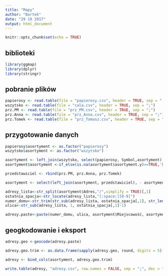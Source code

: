 ```yaml
---
title: "Mapy"
author: "Bartek"
date: "29 10 2017"
output: html_document
---
```


```r
knitr::opts_chunk$set(echo = TRUE)
```

## biblioteki

```r
library(ggmap)
library(dplyr)
library(stringr)
```

## pobranie plików

```r

papierosy <- read.table(file = "papierosy.csv", header = TRUE, sep = ";")
wszytsko <- read.table(file = "cala.csv", header = TRUE, sep = ";")
prz.PM <- read.table(file = "prz_PM.csv", header = TRUE, sep = ";")
prz.Anna <- read.table(file = "prz_Anna.csv", header = TRUE, sep = ";")
prz.Tomek <- read.table(file = "prz_Tomasz.csv", header = TRUE, sep = ";")

```

## przygotowanie danych

```r
papierosy$asortyment <- as.factor("papierosy")
wszytsko$asortyment <- as.factor("wszytsko")

asortyment <- left_join(wszytsko, select(papierosy, Symbol,asortyment), by="Symbol")
asortyment$asortyment <-if_else(is.na(asortyment$asortyment.y)==TRUE,'bez.art.tyton','art.tyton')

przedstawiciel <- rbind(prz.PM, prz.Anna, prz.Tomek)

asortyment <- select(left_join(asortyment, przedstawiciel), - asortyment.x, - asortyment.y)
```


```r
adresy_lista<-str_split(asortyment$Adres,"/",simplify = TRUE)[,1]
ostatnia_spacja<-str_locate(adresy_lista,"[:space:][0-9]")
numer_domu<-str_trim(str_sub(adresy_lista, ostatnia_spacja[,1], str_length(adresy_lista)))
ulica<-str_sub(adresy_lista, 1, ostatnia_spacja[,1]-1)

adresy.paste<-paste(numer_domu, ulica, asortyment$Miejscowość, asortyment$Kod.pocztowy, sep=", ")
```
## geogkodowanie i eksport

```r
adresy.geo <-geocode(adresy.paste)

adresy.geo.trim <- as.data.frame(sapply(adresy.geo, round, digits = 5))

adresy <- bind_cols(asortyment, adresy.geo.trim)

write.table(adresy, "adresy.csv", row.names = FALSE, sep = ";", dec = ",")
```

